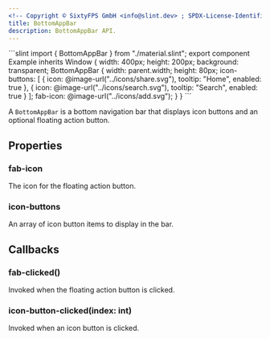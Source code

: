 ```yaml
---
<!-- Copyright © SixtyFPS GmbH <info@slint.dev> ; SPDX-License-Identifier: MIT -->
title: BottomAppBar
description: BottomAppBar API.
---
```



<CodeSnippetMD imagePath="" noScreenShot scale="3" imageWidth="300" imageHeight="200" imageAlt="">
```slint
import { BottomAppBar } from "./material.slint";
export component Example inherits Window {
    width: 400px;
    height: 200px;
    background: transparent;
    BottomAppBar {
        width: parent.width;
        height: 80px;
        icon-buttons: [
            { icon: @image-url("../icons/share.svg"), tooltip: "Home", enabled: true },
            { icon: @image-url("../icons/search.svg"), tooltip: "Search", enabled: true }
        ];
        fab-icon: @image-url("../icons/add.svg");
    }
}
```
</CodeSnippetMD>

A `BottomAppBar` is a bottom navigation bar that displays icon buttons and an optional floating action button.

## Properties

### fab-icon
<SlintProperty propName="fab-icon" typeName="image">
The icon for the floating action button.
</SlintProperty>

### icon-buttons
<SlintProperty propName="icon-buttons" typeName="[struct]" structName="IconButtonItem">
An array of icon button items to display in the bar.
</SlintProperty>

## Callbacks

### fab-clicked()
Invoked when the floating action button is clicked.


### icon-button-clicked(index: int)
Invoked when an icon button is clicked.
